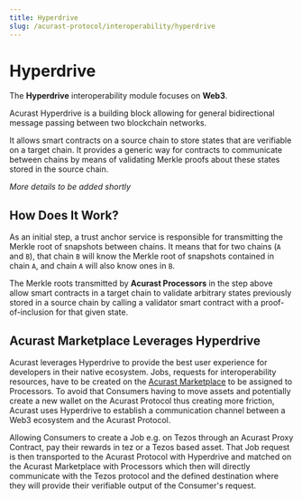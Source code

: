 ```yaml
---
title: Hyperdrive
slug: /acurast-protocol/interoperability/hyperdrive
---
```



# Hyperdrive

The **Hyperdrive** interoperability module focuses on **Web3**.

Acurast Hyperdrive is a building block allowing for general bidirectional message passing between two blockchain networks.

It allows smart contracts on a source chain to store states that are verifiable on a target chain. It provides a generic way for contracts to communicate between chains by means of validating Merkle proofs about these states stored in the source chain.

_More details to be added shortly_

## How Does It Work?

As an initial step, a trust anchor service is responsible for transmitting the Merkle root of snapshots between chains.
It means that for two chains (`A` and `B`), that chain `B` will know the Merkle root of snapshots contained in chain `A`, and
chain `A` will also know ones in `B`.

<div class="padding-vert--md"></div>

<center>
  <ThemedImage
    width="480px"
    sources={{
      light: useBaseUrl("/img/hyperdrive-relay.svg"),
      dark: useBaseUrl("/img/hyperdrive-relay-dark.svg"),
    }}
  />
</center>

<div class="padding-vert--md"></div>

The Merkle roots transmitted by **Acurast Processors** in the step above allow smart contracts in a target chain to validate arbitrary states previously stored in a source chain by calling a validator smart contract with a proof-of-inclusion for that given state.

<div class="padding-vert--md"></div>

<center>
  <ThemedImage
    width="520px"
    sources={{
      light: useBaseUrl("/img/hyperdrive-client-interaction.svg"),
      dark: useBaseUrl("/img/hyperdrive-client-interaction-dark.svg"),
    }}
  />
</center>

<div class="padding-vert--md"></div>

## Acurast Marketplace Leverages Hyperdrive

Acurast leverages Hyperdrive to provide the best user experience for developers in their native ecosystem. Jobs, requests for interoperability resources, have to be created on the [Acurast Marketplace](/acurast-marketplace) to be assigned to Processors. To avoid that Consumers having to move assets and potentially create a new wallet on the Acurast Protocol thus creating more friction, Acurast uses Hyperdrive to establish a communication channel between a Web3 ecosystem and the Acurast Protocol.

Allowing Consumers to create a Job e.g. on Tezos through an Acurast Proxy Contract, pay their rewards in tez or a Tezos based asset. That Job request is then transported to the Acurast Protocol with Hyperdrive and matched on the Acurast Marketplace with Processors which then will directly communicate with the Tezos protocol and the defined destination where they will provide their verifiable output of the Consumer's request.
